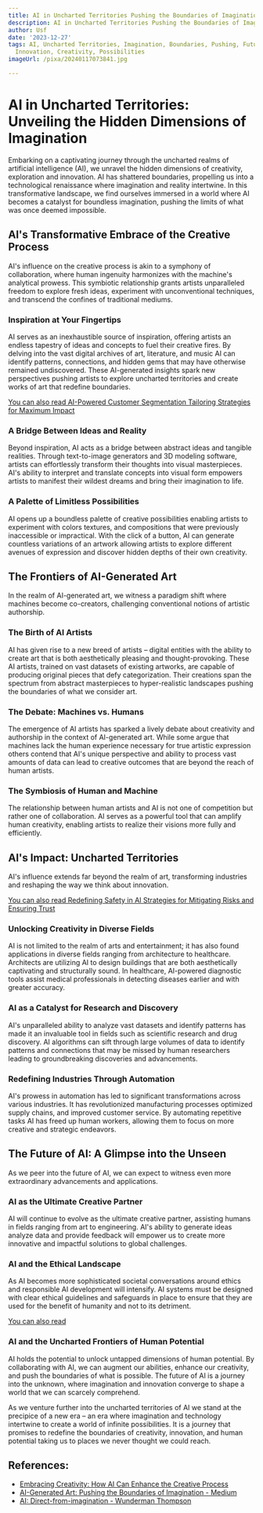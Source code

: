 ```yaml
---
title: AI in Uncharted Territories Pushing the Boundaries of Imagination
description: AI in Uncharted Territories Pushing the Boundaries of Imagination
author: Usf
date: '2023-12-27'
tags: AI, Uncharted Territories, Imagination, Boundaries, Pushing, Future, Technology,
  Innovation, Creativity, Possibilities
imageUrl: /pixa/20240117073841.jpg

---
```

# AI in Uncharted Territories: Unveiling the Hidden Dimensions of Imagination

Embarking on a captivating journey through the uncharted realms of artificial intelligence (AI), we  unravel the hidden dimensions  of creativity, exploration and innovation. AI has shattered boundaries, propelling us into a technological renaissance  where imagination and reality intertwine. In this transformative landscape, we find  ourselves immersed in a world where AI becomes a catalyst for  boundless imagination, pushing the limits of what was once deemed impossible.

## AI's Transformative Embrace of the Creative Process

AI's  influence on the creative process is akin to a symphony of collaboration, where human ingenuity harmonizes  with the  machine's analytical prowess. This  symbiotic relationship grants artists unparalleled freedom to  explore fresh ideas, experiment with unconventional techniques, and transcend the confines of traditional mediums.

### Inspiration at Your Fingertips

AI serves as an inexhaustible source of inspiration, offering artists an endless tapestry of ideas and concepts to fuel their creative fires. By delving into the vast digital archives of art, literature, and music AI can identify  patterns, connections, and hidden gems  that may have otherwise remained undiscovered. These AI-generated insights spark new perspectives pushing  artists to explore uncharted  territories and  create works  of art that redefine boundaries.

[You can also read AI-Powered Customer Segmentation Tailoring Strategies for Maximum Impact](AI-Powered%20Customer%20Segmentation%20Tailoring%20Strategies%20for%20Maximum%20Impact)


### A Bridge Between Ideas  and Reality

Beyond inspiration, AI acts as a bridge between abstract ideas and tangible realities. Through  text-to-image generators and 3D modeling software, artists can effortlessly transform their  thoughts into visual masterpieces. AI's ability to interpret and translate concepts into visual form empowers  artists to manifest their wildest dreams and bring their imagination to life.

### A  Palette  of Limitless Possibilities

AI opens up  a boundless palette of creative possibilities enabling artists to experiment with colors textures, and compositions that  were previously  inaccessible or impractical. With the click of a button, AI can  generate countless variations of an artwork allowing artists to explore different avenues of expression and discover  hidden  depths of their own creativity.

## The Frontiers of AI-Generated Art

In the realm of AI-generated art, we witness a paradigm  shift where machines become co-creators, challenging conventional notions of artistic authorship.

### The Birth of AI Artists

AI  has given rise to a new  breed of artists – digital entities with the ability to create art that is  both aesthetically pleasing and thought-provoking. These AI artists,  trained on vast datasets of existing artworks, are capable of  producing original  pieces that  defy categorization. Their creations span the spectrum from abstract masterpieces to hyper-realistic landscapes pushing the boundaries of  what we consider art.

### The Debate: Machines  vs.  Humans

The emergence of AI  artists has sparked a lively debate about creativity and  authorship in the context of AI-generated  art. While some argue that machines lack the human experience necessary for true artistic expression others contend that  AI's unique perspective and ability to process vast amounts of data can lead to creative  outcomes that are beyond the reach of human artists.

### The Symbiosis of Human and Machine

The relationship between human artists and AI is not one of competition but rather one of collaboration. AI serves  as  a powerful tool that can  amplify  human creativity, enabling artists to realize their visions more fully and  efficiently.

## AI's Impact:  Uncharted Territories

AI's influence extends far beyond the realm of art, transforming  industries  and reshaping the way we think about innovation.

[You can also read Redefining Safety in AI Strategies  for Mitigating Risks and Ensuring Trust](Redefining%20Safety%20in%20AI%20Strategies%20for%20Mitigating%20Risks%20and%20Ensuring%20Trust)


### Unlocking Creativity in Diverse Fields

AI is not limited to the realm of arts and entertainment; it  has  also found applications in diverse  fields ranging from architecture to healthcare. Architects are utilizing AI to design buildings that are both aesthetically captivating and structurally sound. In healthcare, AI-powered diagnostic tools assist  medical professionals in  detecting  diseases earlier and with greater accuracy.

### AI  as a Catalyst for Research  and Discovery

AI's unparalleled ability to analyze vast datasets and  identify patterns has made it  an invaluable tool in fields such as scientific research and  drug discovery. AI algorithms can sift through  large volumes of data to identify patterns  and connections that may be missed by human researchers leading to groundbreaking discoveries and advancements.

### Redefining Industries Through  Automation

AI's prowess in automation has led to significant transformations across various industries.  It has revolutionized manufacturing processes optimized supply chains, and  improved customer service. By  automating repetitive tasks AI has freed up human workers, allowing them to focus on more creative and strategic endeavors.

## The Future of AI: A Glimpse into the Unseen

As we peer into the future of AI, we can expect  to witness  even more extraordinary advancements and applications.

### AI as the Ultimate Creative Partner

AI will continue to evolve as the ultimate creative  partner, assisting humans in fields ranging from art to engineering. AI's ability to  generate ideas analyze data and provide feedback will empower us to create more innovative and impactful solutions to global challenges.

### AI and the Ethical Landscape

As AI becomes  more sophisticated societal conversations around ethics and responsible  AI development will intensify. AI systems must be designed with clear ethical guidelines and safeguards  in place  to ensure that  they are used for  the benefit of humanity and not to its detriment.

[You can also read  ]()


### AI and the Uncharted Frontiers of Human Potential

AI holds the potential  to unlock  untapped dimensions of  human potential. By collaborating with AI, we can augment our abilities, enhance  our  creativity, and  push the boundaries of what is possible. The future of AI is a journey into the unknown,  where imagination and innovation converge to shape a world  that we can scarcely comprehend.

As we venture further into the uncharted territories of AI we stand at the precipice  of a new era – an era where imagination and technology intertwine to create  a world  of infinite possibilities. It  is a journey that  promises to redefine the boundaries of creativity, innovation,  and human potential taking us  to places  we never thought we could reach.

## References:
- [Embracing Creativity: How AI Can Enhance the Creative Process](https://www.sps.nyu.edu/homepage/emerging-technologies-collaborative/blog/2023/embracing-creativity-how-ai-can-enhance-the-creative-process.html)
- [AI-Generated Art: Pushing the Boundaries of Imagination - Medium](https://medium.com/@rohit017228/ai-generated-art-pushing-the-boundaries-of-imagination-e30527f3d3a3)
- [AI: Direct-from-imagination - Wunderman Thompson](https://www.wundermanthompson.com/insight/ai-direct-from-imagination)
